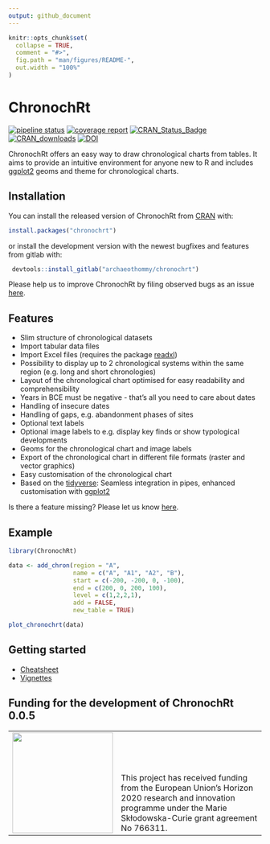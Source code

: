 ```yaml
---
output: github_document
---
```


<!-- README.md is generated from README.Rmd. Please edit that file -->

```r
knitr::opts_chunk$set(
  collapse = TRUE,
  comment = "#>",
  fig.path = "man/figures/README-",
  out.width = "100%"
)
```

# ChronochRt

<!-- badges: start -->
[![pipeline status](https://gitlab.com/archaeothommy/chronochrt/badges/master/pipeline.svg)](https://gitlab.com/archaeothommy/chronochrt/-/commits/master)
[![coverage report](https://gitlab.com/archaeothommy/chronochrt/badges/master/coverage.svg)](https://gitlab.com/archaeothommy/chronochrt/-/commits/master)
[![CRAN_Status_Badge](https://www.r-pkg.org/badges/version/chronochrt)](https://cran.r-project.org/web/packages/chronochrt/)
[![CRAN_downloads](https://cranlogs.r-pkg.org/badges/grand-total/chronochrt)](https://cran.r-project.org/web/packages/chronochrt/)
[![DOI](https://zenodo.org/badge/DOI/10.5281/zenodo.5154019.svg)](https://doi.org/10.5281/zenodo.5154019)
<!-- badges: end -->

ChronochRt offers an easy way to draw chronological charts from tables. It aims to provide an intuitive environment for anyone new to R and includes [ggplot2](https://ggplot2.tidyverse.org/) geoms and theme for chronological charts. 

## Installation

You can install the released version of ChronochRt from [CRAN](https://CRAN.R-project.org) with:

``` r
install.packages("chronochrt")
```
or install the development version with the newest bugfixes and features from gitlab with:

``` r
 devtools::install_gitlab("archaeothommy/chronochrt")
```

Please help us to improve ChronochRt by filing observed bugs as an issue [here](mailto:incoming+archaeothommy-chronochrt-13993341-issue-@incoming.gitlab.com).

## Features

* Slim structure of chronological datasets
* Import tabular data files 
* Import Excel files (requires the package [readxl](https://readxl.tidyverse.org/))
* Possibility to display up to 2 chronological systems within the same region (e.g. long and short chronologies)
* Layout of the chronological chart optimised for easy readability and comprehensibility
* Years in BCE must be negative - that's all you need to care about dates
* Handling of insecure dates
* Handling of gaps, e.g. abandonment phases of sites
* Optional text labels
* Optional image labels to e.g. display key finds or show typological developments
* Geoms for the chronological chart and image labels
* Export of the chronological chart in different file formats (raster and vector graphics)
* Easy customisation of the chronological chart
* Based on the [tidyverse](https://www.tidyverse.org/): Seamless integration in pipes, enhanced customisation with [ggplot2](https://ggplot2.tidyverse.org/) 

Is there a feature missing? Please let us know [here](mailto:incoming+archaeothommy-chronochrt-13993341-issue-@incoming.gitlab.com).

## Example

```r
library(ChronochRt)

data <- add_chron(region = "A",
                  name = c("A", "A1", "A2", "B"),
                  start = c(-200, -200, 0, -100),
                  end = c(200, 0, 200, 100),
                  level = c(1,2,2,1),
                  add = FALSE,
                  new_table = TRUE)

plot_chronochrt(data)
```

## Getting started

* [Cheatsheet](https://gitlab.com/archaeothommy/chronochrt/-/raw/master/inst/ChronochRt_Cheatsheet.pdf?inline=false)
* [Vignettes](https://gitlab.com/archaeothommy/chronochrt/-/tree/master/vignettes)

## Funding for the development of ChronochRt 0.0.5

<table width="100%" cellspacing="0" cellpadding="0" border="0">
      <tbody>
        <tr>
          <td valign="bottom"><img src="https://upload.wikimedia.org/wikipedia/commons/b/b7/Flag_of_Europe.svg"  width="200">
          </td>
          <td valign="bottom" halign="left">This project has received funding from the European Union’s Horizon 2020 research and innovation programme under the Marie Skłodowska-Curie grant agreement No 766311.
          </td>
        </tr>
      </tbody>
    </table>
